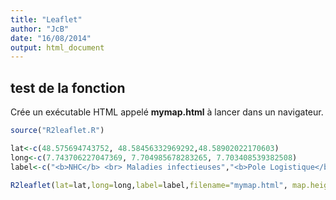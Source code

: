 ```yaml
---
title: "Leaflet"
author: "JcB"
date: "16/08/2014"
output: html_document
---
```


test de la fonction
-------------------

Crée un exécutable HTML appelé __mymap.html__ à lancer dans un navigateur.

```r
source("R2leaflet.R")

lat<-c(48.575694743752, 48.58456332969292,48.58902022170603)
long<-c(7.743706227047369, 7.704985678283265, 7.703408539382508)
label<-c("<b>NHC</b> <br> Maladies infectieuses","<b>Pole Logistique</b> <br> Décontamination","<b>Sortie 3</b>")

R2leaflet(lat=lat,long=long,label=label,filename="mymap.html", map.height=780, map.lat=48.5831480, map.long=7.747882000000004, map.zoom=12)

```

